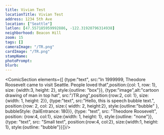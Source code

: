 ```yaml
---
title: Vivian Test
locationTitle: Vivian Test
address: 1234 5th Ave
location: ["Seattle"]
latlon: [47.557185959992886, -122.31920796314938]
neighborhood: Beacon Hill
zoom: 15
tags: []
cameraImage: "/TR.png"
cardImage: "/TR.png"
stampName:
photoPrompt:
blurb:
---
```


<ComicSection elements={[
    {type:"text", src:"In 1999999, Theodore Roosevelt came to visit Seattle. People loved that",position:{col: 1, row: 1}, size: {width:3, height: 2}, style:{outline: "box"}},
    {type:"image",alt:"cartoon drawing of man in top hat", src:"/TR.png",position:{row:2, col: 1}, size:{width: 1, height: 2}}, 
    {type:"text", src:"Hello, this is speech bubble text.", position:{row: 2, col: 2}, size:{ width: 2, height:2}, style:{outline:"bubble" }, bubbleStyle: {tailEntrance: 180}},
    {type: "text", src: "Theodore Roosevelt", position: {row:4, col:1}, size:{width: 1, height: 1}, style:{outline: "none"}},
    {type: "text", src: "Small text", position:{row:4, col:2}, size:{width:1, height: 1}, style:{outline: "bubble"}}]}/>